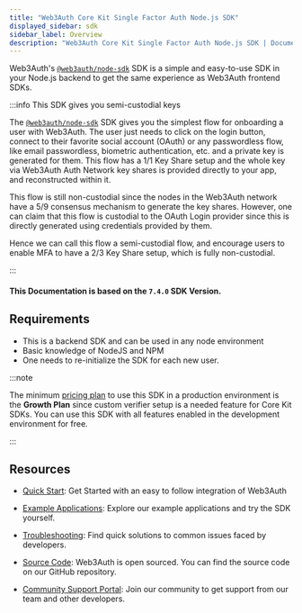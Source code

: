 ```yaml
---
title: "Web3Auth Core Kit Single Factor Auth Node.js SDK"
displayed_sidebar: sdk
sidebar_label: Overview
description: "Web3Auth Core Kit Single Factor Auth Node.js SDK | Documentation - Web3Auth"
---
```


Web3Auth's [`@web3auth/node-sdk`](https://github.com/Web3Auth/web3auth-backend/releases) SDK is a
simple and easy-to-use SDK in your Node.js backend to get the same experience as Web3Auth frontend
SDKs.

:::info This SDK gives you semi-custodial keys

The [`@web3auth/node-sdk`](https://github.com/Web3Auth/web3auth-backend/releases) SDK gives you the
simplest flow for onboarding a user with Web3Auth. The user just needs to click on the login button,
connect to their favorite social account (OAuth) or any passwordless flow, like email passwordless,
biometric authentication, etc. and a private key is generated for them. This flow has a 1/1 Key
Share setup and the whole key via Web3Auth Auth Network key shares is provided directly to your app,
and reconstructed within it.

This flow is still non-custodial since the nodes in the Web3Auth network have a 5/9 consensus
mechanism to generate the key shares. However, one can claim that this flow is custodial to the
OAuth Login provider since this is directly generated using credentials provided by them.

Hence we can call this flow a semi-custodial flow, and encourage users to enable MFA to have a 2/3
Key Share setup, which is fully non-custodial.

:::

#### This Documentation is based on the `7.4.0` SDK Version.

## Requirements

- This is a backend SDK and can be used in any node environment
- Basic knowledge of NodeJS and NPM
- One needs to re-initialize the SDK for each new user.

:::note

The minimum [pricing plan](https://web3auth.io/pricing.html) to use this SDK in a production
environment is the **Growth Plan** since custom verifier setup is a needed feature for Core Kit
SDKs. You can use this SDK with all features enabled in the development environment for free.

:::

## Resources

- [Quick Start](/quick-start?product=CORE_KIT&sdk=SFA_NODE&framework=NODE&stepIndex=0): Get Started
  with an easy to follow integration of Web3Auth

- [Example Applications](/examples?product=Core+Kit&sdk=Node.js+SDK): Explore our example
  applications and try the SDK yourself.

- [Troubleshooting](/troubleshooting): Find quick solutions to common issues faced by developers.

- [Source Code](https://github.com/Web3Auth/web3auth-backend/): Web3Auth is open sourced. You can
  find the source code on our GitHub repository.

- [Community Support Portal](https://web3auth.io/community/c/help-core-kit/core-kit-sfa-node/23):
  Join our community to get support from our team and other developers.
